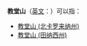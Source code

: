 '''教堂山'''（[[英文|英文]]：'''{{lang|en|Chapel Hill}}'''）可以指：
*[[教堂山_(北卡罗来纳州)|教堂山 (北卡罗来纳州)]]
*[[教堂山_(田纳西州)|教堂山 (田纳西州)]]

{{disambig|Cat=三字地名消歧义}}